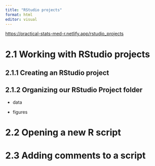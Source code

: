 ```yaml
---
title: "RStudio projects"
format: html
editor: visual
---
```


<https://practical-stats-med-r.netlify.app/rstudio_projects>

# 2.1 Working with RStudio projects

## 2.1.1 Creating an RStudio project

## 2.1.2 Organizing our RStudio Project folder

-   data

-   figures

# 2.2 Opening a new R script

# 2.3 Adding comments to a script
